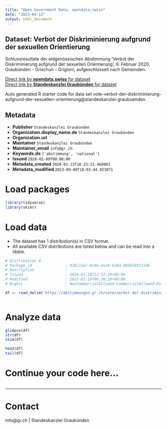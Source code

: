 ```yaml
---
title: "Open Government Data, opendata.swiss"
date: "2023-09-13"
output: html_document
---
```


## Dataset: Verbot der Diskriminierung aufgrund der sexuellen Orientierung

Schlussresultate der eidgenössischen Abstimmung 'Verbot der Diskriminierung aufgrund der sexuellen Orientierung', 9. Februar 2020, Graubünden - Grischun - Grigioni, aufgeschlüsselt nach Gemeinden.

[Direct link by **opendata.swiss** for dataset](https://opendata.swiss/de/dataset/verbot-der-diskriminierung-aufgrund-der-sexuellen-orientierung)<br>
[Direct link by **Standeskanzlei Graubünden** for dataset](https://abstimmungen.gr.ch/vote/verbot-der-diskriminierung-aufgrund-der-sexuellen-orientierung/data)

Auto generated R starter code for data set vote-verbot-der-diskriminierung-aufgrund-der-sexuellen-orientierung@standeskanzlei-graubuenden.

## Metadata

- **Publisher** `Standeskanzlei Graubünden`
- **Organization.display_name.de** `Standeskanzlei Graubünden`
- **Organization.url** ``
- **Maintainer** `Standeskanzlei Graubünden`
- **Maintainer_email** `info@gr.ch`
- **Keywords.de** `['abstimmung', 'national']`
- **Issued** `2020-02-09T00:00:00`
- **Metadata_created** `2020-01-15T16:25:21.468983`
- **Metadata_modified** `2023-09-06T18:03:44.923071`


# Load packages

```r

library(tidyverse)
library(skimr)

```

# Load data

-   The dataset has 1 distribution(s) in CSV format.
-   All available CSV distributions are listed below and can be read into a tibble.

```r

# Distribution 0
# Package_id               : 92bc21e7-8c96-4e18-92bd-6026769232db
# Description              : 
# Issued                   : 2020-01-10T12:52:20+00:00
# Modified                 : 2022-01-19T06:36:18+00:00
# Rights                   : NonCommercialAllowed-CommercialAllowed-ReferenceRequired

df <- read_delim('https://abstimmungen.gr.ch/vote/verbot-der-diskriminierung-aufgrund-der-sexuellen-orientierung/data-csv')



```

# Analyze data

```r

glimpse(df)
str(df)
skim(df)

head(df)
tail(df)

```

# Continue your code here...

```r

```

------------------------------------------------------------------------

# Contact

info@gr.ch | Standeskanzlei Graubünden
